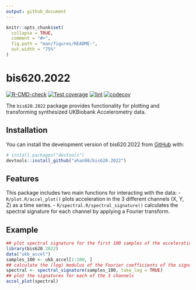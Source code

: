 ```yaml
---
output: github_document
---
```


<!-- README.md is generated from README.Rmd. Please edit that file -->

```r
knitr::opts_chunk$set(
  collapse = TRUE,
  comment = "#>",
  fig.path = "man/figures/README-",
  out.width = "75%"
)
```

# bis620.2022

<!-- badges: start -->
[![R-CMD-check](https://github.com/ahan98/bis620.2022/actions/workflows/R-CMD-check.yaml/badge.svg)](https://github.com/ahan98/bis620.2022/actions/workflows/R-CMD-check.yaml)
[![Test coverage](https://github.com/ahan98/bis620.2022/actions/workflows/test-coverage.yaml/badge.svg)](https://github.com/ahan98/bis620.2022/actions/workflows/test-coverage.yaml)
[![lint](https://github.com/ahan98/bis620.2022/actions/workflows/lint.yaml/badge.svg)](https://github.com/ahan98/bis620.2022/actions/workflows/lint.yaml)
[![codecov](https://codecov.io/gh/ahan98/bis620.2022/branch/main/graph/badge.svg?token=XIPFAP6I5G)](https://codecov.io/gh/ahan98/bis620.2022)
<!-- badges: end -->

The `bis620.2022` package provides functionality for plotting and transforming synthesized UKBiobank Accelerometry data.

## Installation

You can install the development version of bis620.2022 from [GitHub](https://github.com/) with:

``` r
# install.packages("devtools")
devtools::install_github("ahan98/bis620.2022")
```

## Features

This package includes two main functions for interacting with the data:
- `R/plot.R/accel_plot()` plots acceleration in the 3 different channels (X, Y, Z) as a time series.
- `R/spectral.R/spectral_signature()` calculates the spectral signature for each channel by applying a Fourier transform.

## Example

```r
## plot spectral signature for the first 100 samples of the acceleration data
library(bis620.2022)
data("ukb_accel")
samples_100 <- ukb_accel[1:100, ]
## calculate the (log) modulus of the Fourier coefficients of the signal
spectral <- spectral_signature(samples_100, take_log = TRUE)
## plot the signatures for each of the 3 channels
accel_plot(spectral)
```
